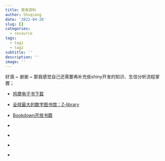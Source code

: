 ```yaml
---
title: 常用资料
author: Shuqiang
date: '2022-04-26'
slug: []
categories:
  - resource
tags:
  - tag1
  - tag2
subtitle: ''
description: ''
image: ''
---
```


好滴 ~ 谢谢 ~ 那我感觉自己还需要再补充些shiny开发的知识、生信分析流程掌握；

- [鸠摩电子书下载](https://www.jiumodiary.com/)

- [全球最大的数字图书馆：Z-library](https://pangniao.net/z-library-zui-xin-di-zhi.html)

- [Bookdown开放书籍](https://bookdown.org)

- []()

- []()

- []()

- []()


